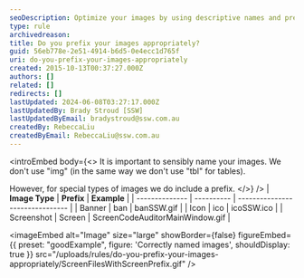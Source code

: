```yaml
---
seoDescription: Optimize your images by using descriptive names and prefixes like "ban" for banners, "ico" for icons, or "Screen" for screenshots to improve search engine visibility.
type: rule
archivedreason:
title: Do you prefix your images appropriately?
guid: 56eb778e-2e51-4914-b6d5-0e4ecc1d765f
uri: do-you-prefix-your-images-appropriately
created: 2015-10-13T00:37:27.000Z
authors: []
related: []
redirects: []
lastUpdated: 2024-06-08T03:27:17.000Z
lastUpdatedBy: Brady Stroud [SSW]
lastUpdatedByEmail: bradystroud@ssw.com.au
createdBy: RebeccaLiu
createdByEmail: RebeccaLiu@ssw.com.au
---
```


<introEmbed
  body={<>
It is important to sensibly name your images. We don't use "img" (in the same way we don't use "tbl" for tables).

However, for special types of images we do include a prefix.
  </>}
/>
| **Image Type** | **Prefix** | **Example**                     |
| -------------- | ---------- | ------------------------------- |
| Banner         | ban        | banSSW.gif                      |
| Icon           | ico        | icoSSW.ico                      |
| Screenshot     | Screen     | ScreenCodeAuditorMainWindow.gif |

<imageEmbed
  alt="Image"
  size="large"
  showBorder={false}
  figureEmbed={{
    preset: "goodExample",
    figure: 'Correctly named images',
    shouldDisplay: true
  }}
  src="/uploads/rules/do-you-prefix-your-images-appropriately/ScreenFilesWithScreenPrefix.gif"
/>
